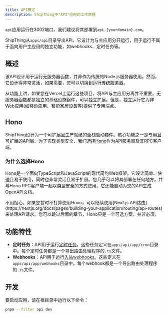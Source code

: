 ```yaml
---
title: API概述
description: ShipThing中"API"应用的工作原理
---
```


<Tip>`api`应用运行在3002端口。我们建议将其部署到`api.{yourdomain}.com`。</Tip>

ShipThing从`apps/api`目录导出API。它设计为与主应用分开运行，用于运行不属于面向用户主应用的独立功能，如webhooks、定时任务等。

## 概述

该API设计用于运行无服务器函数，并非作为传统的Node.js服务器使用。然而，它设计得非常灵活，如果需要，您可以切换到运行[传统服务器](/zh/deployment/standalone-api)。

从功能上讲，如果您在Vercel上运行这些项目，将API与主应用分离并不重要。无服务器函数都是独立的基础设施组件，可以独立扩展。但是，独立运行它为非Web应用(如移动应用、智能家居设备等)提供了专用端点。

## Hono

ShipThing设计为一个可扩展且生产就绪的全栈启动套件。核心功能之一是专用且可扩展的API层。为了实现类型安全，我们选择[Hono](https://hono.dev/)作为API服务器及其RPC客户端。

### 为什么选择Hono

Hono是一个面向TypeScript和JavaScript的现代简约Web框架。它设计简单、快速且易于使用，同时也非常灵活且易于扩展。您几乎可以将其部署在任何地方，并与Hono RPC客户端一起以类型安全的方式使用。它还能自动为您的API生成OpenAPI文档。

<Tip>
不用担心，如果您暂时不打算使用Hono，可以继续使用[Next.js API路由](https://nextjs.org/docs/pages/building-your-application/routing/api-routes)来处理API请求。您可以跳过后面的章节，Hono只是一个可选方案，并非必须。
</Tip>

## 功能特性

- **定时任务**：API用于运行[定时任务](/zh/packages/cron)。这些任务定义在`apps/api/app/cron`目录中。每个定时任务都是一个导出路由处理程序的`.ts`文件。
- **Webhooks**：API用于运行[入站webhooks](/zh/packages/webhooks)。这些定义在`apps/api/app/webhooks`目录中。每个webhook都是一个导出路由处理程序的`.ts`文件。

## 开发

要启动应用，请在根目录中运行以下命令：

```sh Terminal
pnpm --filter api dev
```